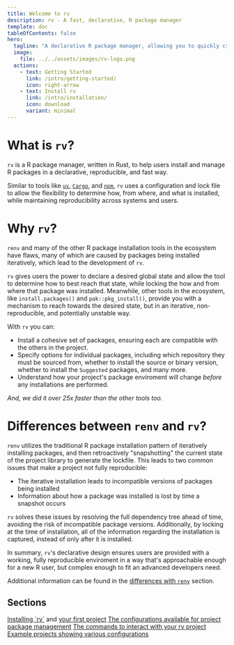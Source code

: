 ```yaml
---
title: Welcome to rv
description: rv - A fast, declarative, R package manager
template: doc
tableOfContents: false
hero:
  tagline: "A declarative R package manager, allowing you to quickly create reproducible projects"
  image:
    file: ../../assets/images/rv-logo.png
  actions:
    - text: Getting Started
      link: /intro/getting-started/
      icon: right-arrow
    - text: Install rv
      link: /intro/installation/
      icon: download
      variant: minimal
---
```




# What is `rv`?
`rv` is a R package manager, written in Rust, to help users install and manage R packages in a declarative, reproducible, and fast way. 

Similar to tools like [`uv`](https://github.com/astral-sh/uv), [`Cargo`](https://github.com/rust-lang/cargo), and [`npm`](https://github.com/npm/cli),
`rv` uses a configuration and lock file to allow the flexibility to determine how, from where, and what is installed, 
while maintaining reproducibility across systems and users.

# Why `rv`?
`renv` and many of the other R package installation tools in the ecosystem have flaws, many of which are caused by packages being installed
iteratively, which lead to the development of `rv`.

`rv` gives users the power to declare a desired global state and allow the tool to determine how to best reach that state, 
while locking the how and from where that package was installed. Meanwhile, other tools in the ecosystem,
like `install.packages()` and `pak::pkg_install()`, provide you with a mechanism to reach towards the desired state, 
but in an iterative, non-reproducible, and potentially unstable way.

With `rv` you can:
* Install a cohesive set of packages, ensuring each are compatible with the others in the project.
* Specify options for individual packages, including which repository they must be sourced from, 
whether to install the source or binary version, whether to install the `Suggested` packages, and many more.
* Understand how your project's package enviroment will change _before_ any installations are performed.

*And, we did it over 25x faster than the other tools too.*

# Differences between `renv` and `rv`?
`renv` utilizes the traditional R package installation pattern of iteratively installing packages,
and then retroactively "snapshotting" the current state of the project library to generate the lockfile.
This leads to two common issues that make a project not fully reproducible:
* The iterative installation leads to incompatible versions of packages being installed
* Information about how a package was installed is lost by time a snapshot occurs

`rv` solves these issues by resolving the full dependency tree ahead of time, avoiding the risk of incompatible package versions.
Additionally, by locking at the time of installation, all of the information regarding the installation is captured, 
instead of only after it is installed. 

In summary, `rv`'s declarative design ensures users are provided with a working, fully reproducible enviroment in a way
that's approachable enough for a new R user, but complex enough to fit an advanced developers need.

Additional information can be found in the [differences with `renv`](reference/renv-difference) section.

## Sections

<CardGrid>
	<Card title="Getting Started" icon="pencil">
		<a href="intro/installation">Installing `rv`</a> and <a href="intro/getting-started">your first project</a>
	</Card>
	<Card title="Configuration" icon="document">
		<a href="config/common_config">The configurations available for project package management</a>
	</Card>
	<Card title="Commands" icon = "setting">
		<a href="commands/intro">The commands to interact with your rv project</a> 
	</Card>
	<Card title="Cookbook" icon="open-book">
		<a href="examples/intro">Example projects showing various configurations</a>
	</Card>
</CardGrid>
